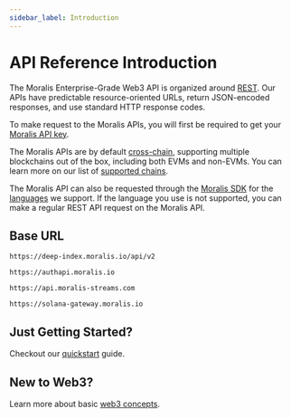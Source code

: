 ```yaml
---
sidebar_label: Introduction
---
```



# API Reference Introduction

The Moralis Enterprise-Grade Web3 API is organized around [REST](http://en.wikipedia.org/wiki/Representational_State_Transfer). Our APIs have predictable resource-oriented URLs, return JSON-encoded responses, and use standard HTTP response codes.

To make request to the Moralis APIs, you will first be required to get your [Moralis API key](https://docs.moralis.io/reference/moralis-api-key).

The Moralis APIs are by default [cross-chain](/docs/cross-chain-requests), supporting multiple blockchains out of the box, including both EVMs and non-EVMs. You can learn more on our list of [supported chains](https://docs.moralis.io/reference/supported-chains).

The Moralis API can also be requested through the [Moralis SDK](/docs/moralis-sdk) for the [languages](/docs/moralis-sdk#what-are-the-languages-we-support) we support. If the language you use is not supported, you can make a regular REST API request on the Moralis API.

## Base URL

<Tabs groupId="moralis-api">
  <TabItem value="evm" label="EVM API">

```
https://deep-index.moralis.io/api/v2
```

  </TabItem>
  <TabItem value="auth" label="Auth API">

```
https://authapi.moralis.io
```

  </TabItem>
  <TabItem value="streams" label="Streams API">

```
https://api.moralis-streams.com
```

  </TabItem>
  <TabItem value="solana" label="Solana API">

```
https://solana-gateway.moralis.io
```

  </TabItem>
</Tabs>

## Just Getting Started?

Checkout our [quickstart](/docs/quickstart) guide.

## New to Web3?

Learn more about basic [web3 concepts](/docs/web3-concepts).
